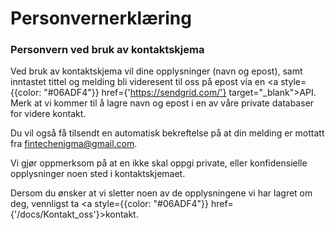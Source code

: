 # Personvernerklæring

### Personvern ved bruk av kontaktskjema

Ved bruk av kontaktskjema vil dine opplysninger (navn og epost), samt inntastet tittel og melding bli videresent til oss på epost via en <a style={{color: "#06ADF4"}} href={'https://sendgrid.com/'} target="_blank">API</a>. Merk at vi kommer til å lagre navn og epost i en av våre private databaser for videre kontakt.  

Du vil også få tilsendt en automatisk bekreftelse på at din melding er mottatt fra fintechenigma@gmail.com. 

Vi gjør oppmerksom på at en ikke skal oppgi private, eller konfidensielle opplysninger noen sted i kontaktskjemaet.

Dersom du ønsker at vi sletter noen av de opplysningene vi har lagret om deg, vennligst ta <a style={{color: "#06ADF4"}} href={'/docs/Kontakt_oss'}>kontakt</a>.